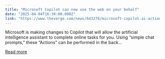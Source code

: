 ```yaml
---
title: "Microsoft Copilot can now use the web on your behalf"
date: "2025-04-04T16:30:00.000Z"
link: "https://www.theverge.com/news/643276/microsoft-copilot-ai-actions-feature-availability"
---
```


Microsoft is making changes to Copilot that will allow the artificial intelligence assistant to complete online tasks for you. Using “simple chat prompts,” these “Actions” can be performed in the back...

[Read more](https://www.theverge.com/news/643276/microsoft-copilot-ai-actions-feature-availability)
